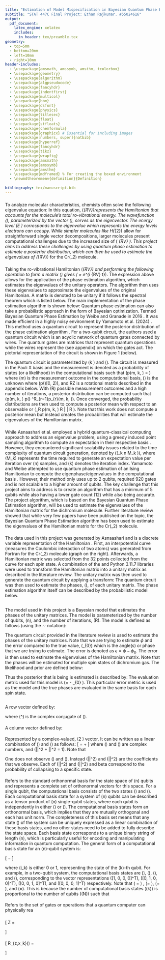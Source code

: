 ```yaml
---
title: "Estimation of Model Mispecification in Bayesian Quantum Phase Estimation"
subtitle: "STAT 447C Final Project: Ethan Rajkumar, #55024616"
output: 
  pdf_document: 
    latex_engine: xelatex
    includes:
      in_header: tex/preamble.tex
geometry: 
  - top=5mm
  - bottom=20mm
  - left=10mm
  - right=10mm
header-includes:
  - \usepackage{amsmath, amssymb, amsthm, tcolorbox}
  - \usepackage{geometry}
  - \usepackage{algorithm}
  - \usepackage{algpseudocode}
  - \usepackage{fancyhdr}
  - \usepackage{indentfirst}
  - \usepackage{multicol}
  - \usepackage{bbm}
  - \usepackage{dsfont}
  - \usepackage{physics}
  - \usepackage{titlesec}
  - \usepackage{float}
  - \usepackage{stfloats}
  - \usepackage{chemformula}
  - \usepackage{graphicx} # Essential for including images
  - \usepackage[numbers, super]{natbib}
  - \usepackage{hyperref}
  - \usepackage{fancyhdr}
  - \usepackage{tikz}
  - \usepackage{wrapfig}
  - \usepackage{amsmath}
  - \usepackage{amssymb}
  - \usepackage{amsthm}
  - \usepackage{mdframed} % For creating the boxed environment
  - \newmdtheoremenv{definition}{Definition}
  
bibliography: tex/manuscript.bib
---
```

\vspace{-1.5cm}
\maketitle
\begin{center}
\githublogo
\end{center}
### \underline{Introduction} {-}
\vspace{-0.5cm}
To analyze molecular characteristics, chemists often solve the following eigenvalue equation:
\begin{align}
    \mathbf{H}_{RV} \Psi(\vec{\theta}) &= E \Psi(\vec{\theta})
\end{align}
In this equation, \(\mathbf{H}_{RV}\)represents the Hamiltonian that accounts for the molecule's total ro-vibrational energy. The wavefunction \(\Psi\), parameterized by the vector \(\vec{\theta}\), serves as the eigenvector. The energy level \(E \) corresponds to the eigenvalue which represents the energy levels electrons can occupy. While simpler molecules like H\(_{2}\) allow for straightforward single vector decompositions, larger molecules present computational challenges due to the increased size of \( \mathbf{H}_{RV} \). This project aims to address these challenges by using quantum phase estimation to estimate a posterior distribution, which can then be used to estimate the eigenvalues of \(\mathbf{H}_{RV}\) for the Cr\(_2\) molecule.
\vspace{-0.5cm}

### \underline{Literature Review} {-}
\vspace{-0.5cm}
Taking the ro-vibrational Hamiltonian \(\mathbf{H}_{RV}\)  and performing the following operation to form a matrix \(\mathcal{U}\) gives \(\mathcal{U} = e^{i \mathbf{H}_{RV} t}\). The expression above allows for the application of the phase estimation algorithm, which estimates the eigenvalues of the unitary operators. The algorithm then uses these eigenvalues to approximate the eigenvalues of the original Hamiltonian. A matrix is denoted to be unitary if it follows the spectral theorem which is listed below.
\vspace{-0.1cm}
\begin{mdframed}
\textbf{Spectral Theorem:}
Let \( U \) be a normalized \( K \times K \) complex matrix. There exists an orthonormal basis of \( K \)-dimensional complex vectors \( \{|\psi_1\rangle, \dots, |\psi_K\rangle\} \), along with complex numbers \( \lambda_1, \dots, \lambda_K \), such that 
\( U = \lambda_1 |\psi_1\rangle \langle \psi_1| + \cdots + \lambda_K |\psi_K\rangle \langle \psi_K|.\)
This matrix \( U \) can be diagonalized in an orthonormal basis consisting of its eigenvectors, with the corresponding eigenvalues on the diagonal.
\end{mdframed}
\vspace{-0.1cm}
The main implementation of the phase estimation algorithm is shown below:
\begin{mdframed}
\textbf{Quantum Phase Estimation Algorithm:}
\begin{itemize}
\item \textbf{Input:}
An \( n \)-qubit quantum state \( |\psi\rangle \) and a unitary quantum circuit for an \( n \)-qubit operation \( U \).
\item \textbf{Promise/Assumptions:}
\( |\psi\rangle \) is an eigenvector of \( U \).
\item \textbf{Output:}
An approximation to the number \( \theta \in [0,1) \) satisfying 
\(U |\psi\rangle = e^{2\pi i \theta} |\psi\rangle.\)
\end{itemize}
\end{mdframed}
Quantum phase estimation can also take a probabilistic approach in the form of Bayesian optimization. Termed Bayesian Quantum Phase Estimation by Weibe and Granade in 2016 \cite{Weibe2016}. It was made efficient in a highly noisy environment by Yamamoto et al. (2024) \cite{Yamamoto2023}. 
This method uses a quantum circuit to represent the posterior distribution of the phase estimation algorithm \cite{Weibe2016, Yamamoto2023}. For a two-qubit circuit, the authors used a quantum circuit which is an acyclic network of quantum gates connected by wires. The quantum gates are matrices that represent quantum operations while the wires represent the \textbf{qubits} (see appendix) on which the gates act. The pictorial representation of the circuit is shown in Figure 1 (below).
\begin{wrapfigure}{r}{0.40\textwidth}
\includegraphics[width=0.40\textwidth]{tex/circuit.png}
\end{wrapfigure}
The quantum circuit is parameterized by \(k \in \mathbb{N}\) and \(\beta \in [0 , 1]\). The circuit is measured in the Pauli X basis and the measurement is denoted as a probability of states (or a likelihood) in the computational basis such that \(p(m\vert \phi, k, \beta) = \frac{1 + \cos(k\phi + \beta)}{2}\) where \(m\) is the measurement outcome in the computational basis, \(\phi\) is the unknown where \(p(\phi)\sim \text{Unif}[0, 2\pi)\), and RZ is a rotational matrix described in the appendix below. 
With \(R\) possible measurement outcomes and a high number of iterations, a posterior distribution can be computed such that \(p(\phi \vert m, k, \beta) \propto p(\phi) \cdot \Pi^R_{r=1}p_{r}(m\vert \phi, k, \beta)\). Once converged, the probability distributions are then used to compute a posterior mean with respect to an observable or \(\sum_R p(\phi \vert m, k, \beta) \langle  R | \hat{H} | R \rangle \). Note that this work does not compute a posterior mean but instead creates the probabilities that will estimate the eigenvalues of the Hamiltonian matrix.
\vspace{-0.7cm}

### \underline{Problem Formulation} {-} 
\begin{wrapfigure}{r}{0.40\textwidth}
\includegraphics[width=0.40\textwidth]{tex/potentialenergygraph.png}
\end{wrapfigure}
While Asnaashari et al.  employed a hybrid quantum-classical computing approach to address an eigenvalue problem, using a greedy induced point sampling algorithm to compute an expectation in their respective basis \cite{asnaashari2023compact}. However, they encountered significant scalability issues related to the time complexity of quantum circuit generation, denoted by \(\mathcal{O}(\sum_k n \times M_k )\), where \(M_k\) represents the time required to generate an expectation value per iteration over \(n\) samples, and \(k\) denotes the iteration index. 
Yamamoto and Weibe attempted to use quantum phase estimation of an Ising Hamiltonian to compute the eigenphase/eigenvalues in the computational basis \cite{Yamamoto2023, Weibe2016}. However, their method only uses up to 2 qubits, required 920 gates and is not scalable to a higher amount of qubits. The key challenge that this project aims to address is to create an algorithm that has a minimum of 5 qubits while also having a lower gate count (12) while also being accurate. The project algorithm, which is based on the Bayesian Quantum Phase Estimation algorithm, will be used to estimate the eigenvalues of the Hamiltonian matrix for the dichromium molecule. Further literature review showed that while very few papers have been published on the topic, the Bayesian Quantum Phase Estimation algorithm has been used to estimate the eigenvalues of the Hamiltonian matrix for the Cr\(_2\) molecule.

\vspace{-0.5cm}

### \underline{Data Preprocessing and Generation of Unitary Matrices} {-} 
\vspace{-0.5cm}
The data used in this project was generated by Asnaashari and is a discrete variable representation of the Hamiltonian \cite{asnaashari2023compact}. First, an interpotential curve (measures the Coulombic interaction of two atoms) was generated from Fortran for the Cr\(_2\) molecule (graph on the right). Afterwards, a Hamiltonian matrix was selected from the 32 points collected from the curve for each spin state. 
A combination of the \texttt{pennylane} and \texttt{phayes} Python 3.11.7 libraries were used to transform the Hamiltonian matrix into a unitary matrix as described in the literature review. The unitary matrix was then used to generate the quantum circuit by applying a transform: 
\begin{align}
    U = e^{i \mathbf{H}_{RV} t} 
\end{align}
The quantum circuit was then used to estimate the phases, \(\phi\), of each unitary matrix. The phase estimation algorithm itself can be described by the probabilistic model below. 
\vspace{-0.5cm}

## \underline{Model} {-}
\vspace{-0.5cm}
The model used in this project is a Bayesian model that estimates the phases of the unitary matrices. The model is parameterized by the number of qubits, \(n\), and the number of iterations, \(R\). 
The model is defined as follows (using the $\sim$ notation): 
\vspace{-0.2cm}
\begin{align*}
   \mathcal{L} &= (m | \phi,  \beta, k)  \sim \text{Fourier Distribution{\beta}} \\
   \phi &\sim \text{Unif}(0, 2\pi) \\
   \beta &\sim \text{Unif}(0, 2\pi) \\ 
    k &\sim \mathcal{N}(\alpha, \sqrt{1/\sigma^2}) \\  
    \alpha &\sim \text{Unif}[J, J_{max}] \text{ where \(J\) and \(J_{max}\)} \in \mathbb{N}
\end{align*}

\vspace{-0.2cm}

The quantum circuit provided in the literature review is used to estimate the phases of the unitary matrices. Note that we are trying to estimate $\phi$ and the error compared to the true value, \(\phi_{0}\) which is the angle(s) or phase that we are trying to estimate. The error is denoted as $\epsilon = \phi - \phi_0$. The error is then used to estimate the eigenvalues of the Hamiltonian matrix. Note that the phases will be estimated for multiple spin states of dichromium gas. 
The likelihood and prior are defined below: 

\vspace{-0.2cm}

\begin{mdframed}
\begin{itemize} 
\item \textbf{Likelihood}: This is defined by the quantum circuit as given by the first figure above. It is parameterized with \(k \in \mathbb{N}\) and \(\beta \in [0, 2\pi)\).  
\begin{align*}
    \mathbb{P}(m \vert \phi, k, \beta) &= \frac{1 + \cos(k\phi + \beta)}{2}  \text{decomposition into the product form gives,}\\ 
    \mathbb{P}(m \vert \phi, k, \beta) &= \Pi^R_{r=1} p(m_r \vert | \phi, k, \beta)
\end{align*}
\item \textbf{Prior} This is the probability of phi or equivalently $\mathbb{\phi}$ 
\begin{align*}
    \mathbb{P}(\phi) &\sim \text{Unif}[0, 2\pi)
\end{align*}
\end{itemize}
\end{mdframed}

\vspace{-0.2cm} 
Thus the posterior that is being is estimated is described by: 
\vspace{-0.2cm} 
\begin{align*}
     \mathbb{P}(\phi \vert m, k, \beta) \propto \mathbb{P}(\phi) \cdot \Pi^R_{r=1} \mathbb{P}(m_r \vert \phi, k, \beta)
\end{align*}
\vspace{-0.1cm} 
The evaluation metric used for this model is \(\epsilon =  \vert \phi - \phi_{0} \vert\). This particular error metric is used as the model and the true phases are evaluated in the same basis for each spin state. 


## \underline{Results} {-}


\bibliographystyle{achemso}
\bibliography{tex/manuscript.bib}

## \underline{Appendix} {-} 

### \underline{A: Glossary of Some Quantum Computing Terms}  {-}

#### \underline{Bra} {-}

A row vector defined by: 

\begin{align}
   \langle  \psi \vert = \big [ \psi^\dagger_{1}, \psi^\dagger_{2}, ... , \psi^\dagger_{K} \big]
\end{align}

where \(\psi^\dagger\) is the complex conjugate of \(\psi\). 

#### \underline{Ket} {-}

A column vector defined by: 
\begin{align*}
    \vert \psi \rangle  = \big [ \psi_{1}, \psi_{2}, ... , \psi_K \big]^T
\end{align*}

#### \underline{Qubit} {-}

Represented by a complex-valued, \(2 \times 1\) vector. It can be written as a linear combination of \(\ket{0}\) and \(\ket{1}\) as follows:
\[
\ket{\psi} = \alpha\ket{0} + \beta\ket{1}
\] where \(\alpha\) and \(\beta\) are complex numbers, and \(|\alpha|^2 + |\beta|^2 = 1\). 
Note that 
\begin{align}
    \vert 0 \rangle  &=  [1 , 0]^T ,  \vert 1 \rangle = [0, 1]^T 
\end{align}

One does not observe \(\alpha\) and \(\beta\). Instead \(|\alpha|^2\) and \(|\beta|^2\) are the coefficients that we observe. Each of  \(|\alpha|^2\) and \(|\beta|^2\)  and beta correspond to the probability of collapsing to a specific state. 

#### \underline{Computational Basis States} {-}

Refers to the standard orthonormal basis for the state space of \(n\) qubits and represents a complete set of orthonormal vectors for this space. For a single qubit, the computational basis consists of the two states \(\ket{0}\) and \(\ket{1}\). Each computational basis state for a system of \(n\) qubits can be described as a tensor product of \(n\) single-qubit states, where each qubit is independently in either \(\ket{0}\) or \(\ket{1}\). The computational basis states form an orthonormal basis, which implies that they are mutually orthogonal and each has unit norm. The completeness of this basis set means that any state \(\ket{\psi}\) of the system can be uniquely expressed as a linear combination of these basis states, and no other states need to be added to fully describe the state space. Each basis state corresponds to a unique binary string of length \(n\), which is particularly useful for encoding and manipulating information in quantum computation. The general form of a computational basis state for an \(n\)-qubit system is:

\[
\ket{i_{1} i_{2} \dots i_{n}} = \ket{i_{1}} \otimes \ket{i_{2}} \otimes \cdots \otimes \ket{i_{n}}
\]

where \(i_k\) is either 0 or 1, representing the state of the \(k\)-th qubit. For example, in a two-qubit system, the computational basis states are \(\ket{00}\), \(\ket{01}\), \(\ket{10}\), and \(\ket{11}\), corresponding to the vector representations \([1, 0, 0, 0]^T\), \([0, 1, 0, 0]^T\), \([0, 0, 1, 0]^T\), and \([0, 0, 0, 1]^T\) respectively. Note that \(\ket{00} = \ket{1}\) , \(\ket{01}= \ket{2}\), \(\ket{10}= \ket{3}\), and \(\ket{11}=\ket{4}\). This is because the number of computational basis states \((k)\) is proportional to the number of qubits \((N)\) such that 

\begin{align}
k = 2^N  
\end{align}

#### \underline{Hardware Basis States} {-}

Refers to the set of gates or operations that a quantum computer can physically rea

### \underline{B: List of Quantum Gates Used in this Work} {-}

#### \underline{Pauli-Z Gate (\(Z\))} {-} 

  \[
  Z = \begin{bmatrix}
  1 & 0 \\
  0 & -1
  \end{bmatrix}
  \]


#### \underline{RZ Gate} {-} 

  \[
  R_{z,x_k}\left(\theta \right) = \begin{bmatrix}
  e^{-i\theta \cdot x_k} & 0 \\
  0 & e^{i\theta \cdot x_k} 
  \end{bmatrix}
  \]

### \underline{C: Python Implementation} {-}
